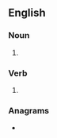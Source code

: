 ==English==

===Noun===
{{head|en|noun plural form}}

# {{plural of|enamel|lang=en}}

===Verb===
{{head|en|verb form}}

# {{en-third-person singular of|enamel}}

===Anagrams===
* {{anagrams|en|a=aeelmns|Leemans|Melenas|Sleeman}}